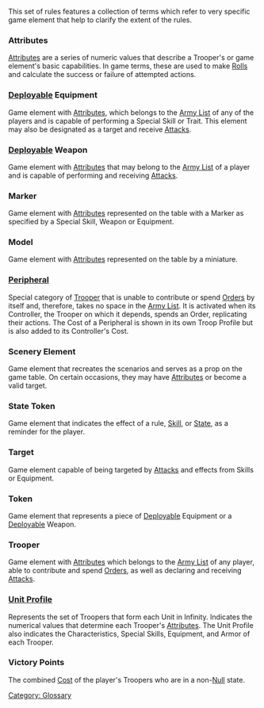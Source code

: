 {{n5-section-glossary}}


This set of rules features a collection of terms which refer to very specific game element that help to clarify the extent of the rules.


=== Attributes ===
[[Attribute]]s are a series of numeric values that describe a Trooper's or game element's basic capabilities. In game terms, these are used to make [[Roll]]s and calculate the success or failure of attempted actions.

=== [[Deployable]] Equipment ===
Game element with [[Attribute]]s, which belongs to the [[Army List]] of any of the players and is capable of performing a Special Skill or Trait. This element may also be designated as a target and receive [[Attack]]s.

=== [[Deployable]] Weapon ===
Game element with [[Attribute]]s that may belong to the [[Army List]] of a player and is capable of performing and receiving [[Attack]]s.

=== Marker ===
Game element with [[Attribute]]s represented on the table with a Marker as specified by a Special Skill, Weapon or Equipment.

=== Model ===
Game element with [[Attribute]]s represented on the table by a miniature.

=== [[Peripheral]] ===
Special category of [[Trooper]] that is unable to contribute or spend [[Orders]] by itself and, therefore, takes no space in the [[Army List]]. It is activated when its Controller, the Trooper on which it depends, spends an Order, replicating their actions. The Cost of a Peripheral is shown in its own Troop Profile but is also added to its Controller's Cost.

=== Scenery Element===
Game element that recreates the scenarios and serves as a prop on the game table. On certain occasions, they may have [[Attribute]]s or become a valid target.

=== State Token===
Game element that indicates the effect of a rule, [[Skill]], or [[State]], as a reminder for the player.

=== Target===
Game element capable of being targeted by [[Attack]]s and effects from Skills or Equipment.

=== Token ===
Game element that represents a piece of [[Deployable]] Equipment or a [[Deployable]] Weapon.

=== Trooper ===
Game element with [[Attribute]]s which belongs to the [[Army List]] of any player, able to contribute and spend [[Orders]], as well as declaring and receiving [[Attack]]s.

=== [[Unit Profile]] ===
Represents the set of Troopers that form each Unit in Infinity. Indicates the numerical values that determine each Trooper's [[Attribute]]s. The Unit Profile also indicates the Characteristics, Special Skills, Equipment, and Armor of each Trooper.

=== Victory Points===
The combined [[Cost]] of the player's Troopers who are in a non-[[Null]] state.



{{n5-section-glossary}}




[[Category: Glossary]]